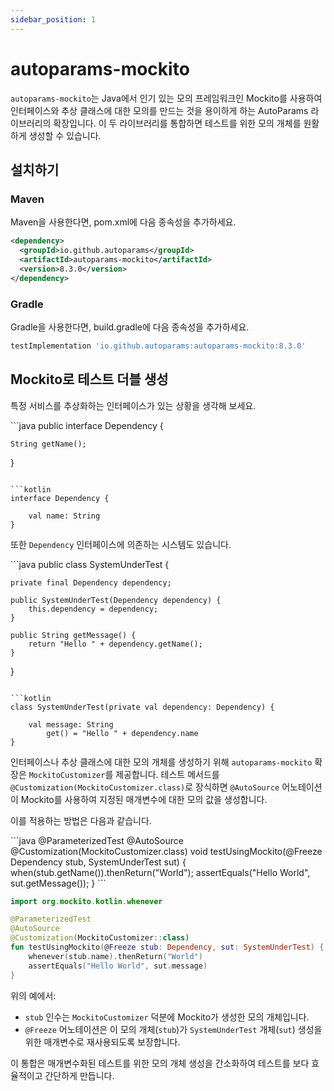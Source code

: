 ```yaml
---
sidebar_position: 1
---
```



# autoparams-mockito

`autoparams-mockito`는 Java에서 인기 있는 모의 프레임워크인 Mockito를 사용하여 인터페이스와 추상 클래스에 대한 모의를 만드는 것을 용이하게 하는 AutoParams 라이브러리의 확장입니다. 이 두 라이브러리를 통합하면 테스트를 위한 모의 개체를 원활하게 생성할 수 있습니다.

## 설치하기

### Maven

Maven을 사용한다면, pom.xml에 다음 종속성을 추가하세요.

```xml
<dependency>
  <groupId>io.github.autoparams</groupId>
  <artifactId>autoparams-mockito</artifactId>
  <version>8.3.0</version>
</dependency>
```

### Gradle

Gradle을 사용한다면, build.gradle에 다음 종속성을 추가하세요.

```gradle
testImplementation 'io.github.autoparams:autoparams-mockito:8.3.0'
```

## Mockito로 테스트 더블 생성

특정 서비스를 추상화하는 인터페이스가 있는 상황을 생각해 보세요.

<JavaKotlinCodeBlock>
```java
public interface Dependency {

    String getName();
}
```

```kotlin
interface Dependency {

    val name: String
}
```
</JavaKotlinCodeBlock>

또한 `Dependency` 인터페이스에 의존하는 시스템도 있습니다.

<JavaKotlinCodeBlock>
```java
public class SystemUnderTest {

    private final Dependency dependency;

    public SystemUnderTest(Dependency dependency) {
        this.dependency = dependency;
    }

    public String getMessage() {
        return "Hello " + dependency.getName();
    }
}
```

```kotlin
class SystemUnderTest(private val dependency: Dependency) {

    val message: String
        get() = "Hello " + dependency.name
}
```
</JavaKotlinCodeBlock>

인터페이스나 추상 클래스에 대한 모의 개체를 생성하기 위해 `autoparams-mockito` 확장은 `MockitoCustomizer`를 제공합니다. 테스트 메서드를 `@Customization(MockitoCustomizer.class)`로 장식하면 `@AutoSource` 어노테이션이 Mockito를 사용하여 지정된 매개변수에 대한 모의 값을 생성합니다.

이를 적용하는 방법은 다음과 같습니다.

<JavaKotlinCodeBlock>
```java
@ParameterizedTest
@AutoSource
@Customization(MockitoCustomizer.class)
void testUsingMockito(@Freeze Dependency stub, SystemUnderTest sut) {
    when(stub.getName()).thenReturn("World");
    assertEquals("Hello World", sut.getMessage());
}
```

```kotlin
import org.mockito.kotlin.whenever

@ParameterizedTest
@AutoSource
@Customization(MockitoCustomizer::class)
fun testUsingMockito(@Freeze stub: Dependency, sut: SystemUnderTest) {
    whenever(stub.name).thenReturn("World")
    assertEquals("Hello World", sut.message)
}
```
</JavaKotlinCodeBlock>

위의 예에서:

- `stub` 인수는 `MockitoCustomizer` 덕분에 Mockito가 생성한 모의 개체입니다.
- `@Freeze` 어노테이션은 이 모의 개체(`stub`)가 `SystemUnderTest` 개체(`sut`) 생성을 위한 매개변수로 재사용되도록 보장합니다.

이 통합은 매개변수화된 테스트를 위한 모의 개체 생성을 간소화하여 테스트를 보다 효율적이고 간단하게 만듭니다.